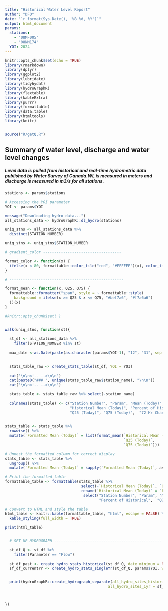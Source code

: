 ```yaml
---
title: "Historical Water Level Report"
author: "DFO"
date: "`r format(Sys.Date(), '%B %d, %Y')`"
output: html_document
params: 
  stations: 
    - "08MF005"
    - "08NM174"
  YOI: 2024
---
```


```r
knitr::opts_chunk$set(echo = TRUE)
library(rmarkdown)
library(dplyr)
library(ggplot2)
library(lubridate)
library(tidyhydat)
library(hydroGraphR)
library(flextable)
library(kableExtra)
library(purrr)
library(formattable)
library(data.table)
library(htmltools)
library(knitr)


source("R/getQ.R")

```
## Summary of water level, discharge and water level changes
##### Level data is pulled from historical and real-time hydrometric data published by Water Survey of Canada.WL is measured in meters and discharge is measured in m3/s for all stations. 

```r

stations <- params$stations

# Accessing the YOI parameter
YOI <- params$YOI

message("Downloading hydro data...")
all_stations_data <- hydroGraphR::dl_hydro(stations)

uniq_stns <- all_stations_data %>% 
  distinct(STATION_NUMBER) 

uniq_stns <- uniq_stns$STATION_NUMBER


```



```r

# gradient_color -----------------------------------

format_color <- function(x) {
  ifelse(x < 80, formattable::color_tile("red", "#FFFFEE")(x), color_tile("#EEFFEF", "olivedrab")(x))
}

# ---------------------------------------------------

format_mean <- function(x, Q25, Q75) {
  formattable::formatter("span", style = ~ formattable::style(
    background = ifelse(x >= Q25 & x <= Q75, "#bef7a6", "#f7a6a6")
  ))(x)
}

```

``` r

#knitr::opts_chunk$set( )


walk(uniq_stns, function(st){
  
  st_df <- all_stations_data %>% 
    filter(STATION_NUMBER %in% st)
  
  max_date <-as.Date(paste(as.character(params$YOI-1), "12", "31", sep = "-"))
  

  stats_table_raw <- create_stats_table(st_df, YOI = YOI)
  
  cat('\n\n<!-- -->\n\n')
  cat(paste0("### ", unique(stats_table_raw$station_name), "\n\n"))
  cat('\n\n<!-- -->\n\n')

  stats_table <- stats_table_raw %>% select(-station_name)
  
  colnames(stats_table) <- c("Station Number", "Param", "Mean (Today)",
                             "Historical Mean (Today)", "Percent of Historical", 
                             "Q25 (Today)", "Q75 (Today)",  "72 Hr Change", "Trajectory")
  

stats_table <- stats_table %>%
  rowwise() %>%
  mutate(`Formatted Mean (Today)` = list(format_mean(`Historical Mean (Today)`,
                                                     `Q25 (Today)`,
                                                     `Q75 (Today)`)))

# Unnest the formatted column for correct display
stats_table <- stats_table %>% 
  ungroup() %>%
  mutate(`Formatted Mean (Today)` = sapply(`Formatted Mean (Today)`, as.character))

# Print the formatted table
formattable_table <- formattable(stats_table %>% 
                                  select(-`Historical Mean (Today)`, `Q25 (Today)`, `Q75 (Today)`) %>%
                                  rename(`Historical Mean (Today)` = `Formatted Mean (Today)`) %>%
                                   select("Station Number", "Param", "Mean (Today)", "Historical Mean (Today)",
                                          "Percent of Historical",  "Q25 (Today)", "Q75 (Today)",  "72 Hr Change", "Trajectory"))

# Convert to HTML and style the table
html_table <- knitr::kable(formattable_table, "html", escape = FALSE) %>%
  kable_styling(full_width = TRUE)

print(html_table)


  # SET UP HYDROGRAPH ------------------------------------------------

  st_df_Q <- st_df %>%
    filter(Parameter == "Flow")
  
  st_df_past <- create_hydro_stats_historical(st_df_Q, date_minimum = NA, date_maximum = max_date)
  sf_df_currentYr <- create_hydro_stats_singleYr(st_df_Q, params$YOI, WY = "no")


  print(hydroGraphR::create_hydrograph_separate(all_hydro_sites_historical = st_df_past,
                                              all_hydro_sites_1yr = sf_df_currentYr, output_type = "print"))



})
```









